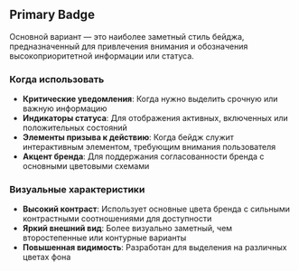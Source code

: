 ## Primary Badge

Основной вариант — это наиболее заметный стиль бейджа, предназначенный для привлечения внимания и обозначения высокоприоритетной информации или статуса.

### Когда использовать

- **Критические уведомления**: Когда нужно выделить срочную или важную информацию
- **Индикаторы статуса**: Для отображения активных, включенных или положительных состояний
- **Элементы призыва к действию**: Когда бейдж служит интерактивным элементом, требующим внимания пользователя
- **Акцент бренда**: Для поддержания согласованности бренда с основными цветовыми схемами

### Визуальные характеристики

- **Высокий контраст**: Использует основные цвета бренда с сильными контрастными соотношениями для доступности
- **Яркий внешний вид**: Более визуально заметный, чем второстепенные или контурные варианты
- **Повышенная видимость**: Разработан для выделения на различных цветах фона
